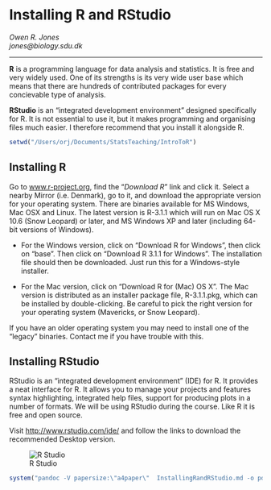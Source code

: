  
  
Installing R and RStudio
========================================================
  
  *Owen R. Jones*  
  _jones@biology.sdu.dk_

------
  
  
**R** is a programming language for data analysis and statistics. It is free and very widely used. One of its strengths is its very wide user base which means that there are hundreds of contributed packages for every concievable type of analysis. 

**RStudio** is an "integrated development environment" designed specifically for R. It is not essential to use it, but it makes programming and organising files much easier. I therefore recommend that you install it alongside R.

```r
setwd("/Users/orj/Documents/StatsTeaching/IntroToR")
```

Installing R
-------------------------
  
  Go to [www.r-project.org](http://www.r-project.org), find the "*Download R*" link and click it. Select a nearby Mirror (i.e. Denmark), go to it, and download the appropriate version for your operating system. There are binaries available for MS Windows, Mac OSX and Linux. The latest version is R-3.1.1 which will run on Mac OS X 10.6 (Snow Leopard) or later, and MS Windows XP and later (including 64-bit versions of Windows).

* For the Windows version, click on "Download R for Windows", then click on "base". Then click on "Download R 3.1.1 for Windows". The installation file should then be downloaded.  Just run this for a Windows-style installer.

* For the Mac version, click on "Download R for (Mac) OS X". The Mac version is distributed as an installer package file, R-3.1.1.pkg, which can be installed by double-clicking. Be careful to pick the right version for your operating system (Mavericks, or Snow Leopard).

If you have an older operating system you may need to install one of the "legacy" binaries. Contact me if you have trouble with this.

Installing RStudio
-------------------------
  
  
  RStudio is an "integrated development environment" (IDE) for R. It provides a neat interface for R. It allows you to manage your projects and features syntax highlighting, integrated help files, support for producing plots in a number of formats. We will be using RStudio during the course. Like R it is free and open source.

Visit [http://www.rstudio.com/ide/](http://www.rstudio.com/ide/) and follow the links to download the recommended Desktop version.


![R Studio](figure/rstudioSmall.png)


```r
system("pandoc -V papersize:\"a4paper\"  InstallingRandRStudio.md -o pdf/InstallingRandRStudio2.pdf")
```

